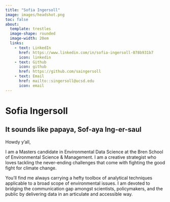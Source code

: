 ```yaml
---
title: "Sofia Ingersoll"
image: images/headshot.png
toc: false
about:
  template: trestles
  image-shape: rounded
  image-width: 20em
  links: 
    - text: LinkedIn
      href: https://www.linkedin.com/in/sofia-ingersoll-078b931b7
      icon: linkedin
    - text: Github
      icon: github
      href: https://github.com/saingersoll
    - text: Email
      href: mailto::singersoll@ucsd.edu
      icon: email
---
```


# Sofia Ingersoll

## It sounds like papaya, Sof-aya Ing-er-saul

Howdy y'all,

I am a Masters candidate in Environmental Data Science at the Bren School of Environmental Science & Management. I am a creative strategist who loves tackling the never-ending challenges that come with fighting the good fight for climate change.

You'll find me always carrying a hefty toolbox of analytical techniques applicable to a broad scope of environmental issues. I am devoted to bridging the communication gap amongst scientists, policymakers, and the public by delivering data in an articulate and accessible way.

